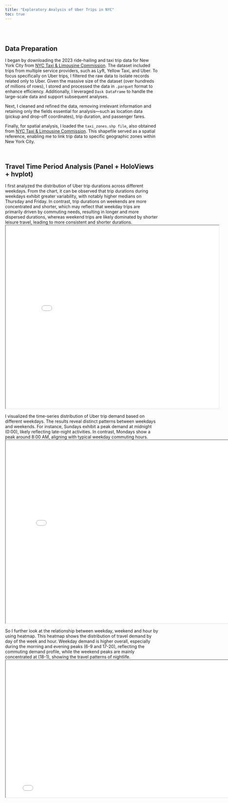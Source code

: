 ```yaml
---
title: "Exploratory Analysis of Uber Trips in NYC"
toc: true
---
```



<br><br>

## Data Preparation

I began by downloading the 2023 ride-hailing and taxi trip data for New York City from [NYC Taxi & Limousine Commission](https://www.nyc.gov/tlc). The dataset included trips from multiple service providers, such as Lyft, Yellow Taxi, and Uber. To focus specifically on Uber trips, I filtered the raw data to isolate records related only to Uber. Given the massive size of the dataset (over hundreds of millions of rows), I stored and processed the data in `.parquet` format to enhance efficiency. Additionally, I leveraged `Dask DataFrame` to handle the large-scale data and support subsequent analyses.

Next, I cleaned and refined the data, removing irrelevant information and retaining only the fields essential for analysis—such as location data (pickup and drop-off coordinates), trip duration, and passenger fares.

Finally, for spatial analysis, I loaded the `taxi_zones.shp file`, also obtained from [NYC Taxi & Limousine Commission](https://www.nyc.gov/tlc). This shapefile served as a spatial reference, enabling me to link trip data to specific geographic zones within New York City.

<br>

## Travel Time Period Analysis (Panel + HoloViews + hvplot)
I first analyzed the distribution of Uber trip durations across different weekdays. From the chart, it can be observed that trip durations during weekdays exhibit greater variability, with notably higher medians on Thursday and Friday. In contrast, trip durations on weekends are more concentrated and shorter, which may reflect that weekday trips are primarily driven by commuting needs, resulting in longer and more dispersed durations, whereas weekend trips are likely dominated by shorter leisure travel, leading to more consistent and shorter durations.
<iframe src="images/trip_duration.html" width="700" height="600"></iframe>

I visualized the time-series distribution of Uber trip demand based on different weekdays. The results reveal distinct patterns between weekdays and weekends. For instance, Sundays exhibit a peak demand at midnight (0:00), likely reflecting late-night activities. In contrast, Mondays show a peak around 8:00 AM, aligning with typical weekday commuting hours.
<iframe src="images/uber_trips_analysis.html" width="800" height="600"></iframe>

So I further look at the relationship between weekday, weekend and hour by using heatmap.
This heatmap shows the distribution of travel demand by day of the week and hour. Weekday demand is higher overall, especially during the morning and evening peaks (6-9 and 17-20), reflecting the commuting demand profile, while the weekend peaks are mainly concentrated at (18-1), showing the travel patterns of nightlife.
<iframe src="images/heatmap.html" width="800" height="450"></iframe>
